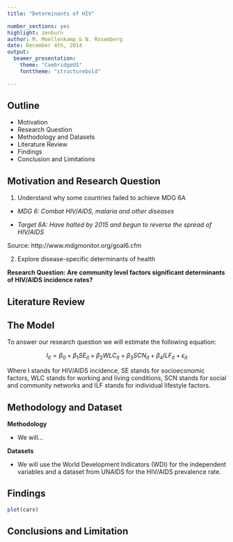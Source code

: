 ```yaml
---
title: "Determinants of HIV"

number_sections: yes
highlight: zenburn
author: M. Moellenkamp & N. Rosemberg
date: December 4th, 2014
output:
  beamer_presentation:
    theme: "CambridgeUS"
    fonttheme: "structurebold"

---
```


## Outline

- Motivation
- Research Question
- Methodology and Datasets
- Literature Review
- Findings
- Conclusion and Limitations

## Motivation and Research Question

1. Understand why some countries failed to achieve MDG 6A

- *MDG 6: Combat HIV/AIDS, malaria and other diseases*

- *Target 6A: Have halted by 2015 and begun to reverse the spread of HIV/AIDS*

Source: http://www.mdgmonitor.org/goal6.cfm

2. Explore disease-specific determinants of health

**Research Question: Are community level factors significant determinants of HIV/AIDS incidence rates?**



## Literature Review

## The Model

To answer our research question we will estimate the following equation:

$$ I_{it} = {\beta}_0 +{\beta}_1 SE_{it} + {\beta}_2 WLC_{it} + {\beta}_3 SCN_{it} + {\beta}_4 ILF_{it} + {\epsilon}_{it}$$

Where I stands for HIV/AIDS incidence, SE stands for socioeconomic factors, WLC stands for working and living conditions, SCN stands for social and community networks and ILF stands for individual lifestyle factors. 

## Methodology and Dataset

**Methodology**

- We will...

**Datasets**

- We will use the World Development Indicators (WDI) for the independent variables and a dataset from UNAIDS for the HIV/AIDS prevalence rate. 

## Findings

```r
plot(cars)
```

## Conclusions and Limitation
